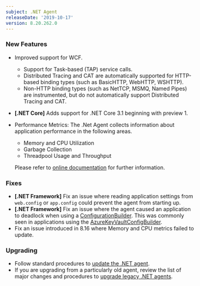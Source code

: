 ```yaml
---
subject: .NET Agent
releaseDate: '2019-10-17'
version: 8.20.262.0
---
```


### New Features

* Improved support for WCF.

  * Support for Task-based (TAP) service calls.
  * Distributed Tracing and CAT are automatically supported for HTTP-based binding types (such as BasicHTTP, WebHTTP, WSHTTP).
  * Non-HTTP binding types (such as NetTCP, MSMQ, Named Pipes) are instrumented, but do not automatically support Distributed Tracing and CAT.
* **\[.NET Core]** Adds support for .NET Core 3.1 beginning with preview 1.
* Performance Metrics: The .Net Agent collects information about application performance in the following areas.

  * Memory and CPU Utilization
  * Garbage Collection
  * Threadpool Usage and Throughput

  Please refer to [online documentation](https://docs.newrelic.com/docs/agents/net-agent/other-features/net-performance-metrics) for further information.

### Fixes

* **\[.NET Framework]** Fix an issue where reading application settings from `web.config` or `app.config` could prevent the agent from starting up.
* **\[.NET Framework]** Fix an issue where the agent caused an application to deadlock when using a [ConfigurationBuilder](https://docs.microsoft.com/en-us/aspnet/config-builder). This was commonly seen in applications using the [AzureKeyVaultConfigBuilder](https://www.nuget.org/packages/Microsoft.Configuration.ConfigurationBuilders.Azure/).
* Fix an issue introduced in 8.16 where Memory and CPU metrics failed to update.

### Upgrading

* Follow standard procedures to [update the .NET agent](/docs/agents/net-agent/installation-configuration/update-net-agent).
* If you are upgrading from a particularly old agent, review the list of major changes and procedures to [upgrade legacy .NET agents](/docs/agents/net-agent/troubleshooting/upgrade-legacy-net-agents).
